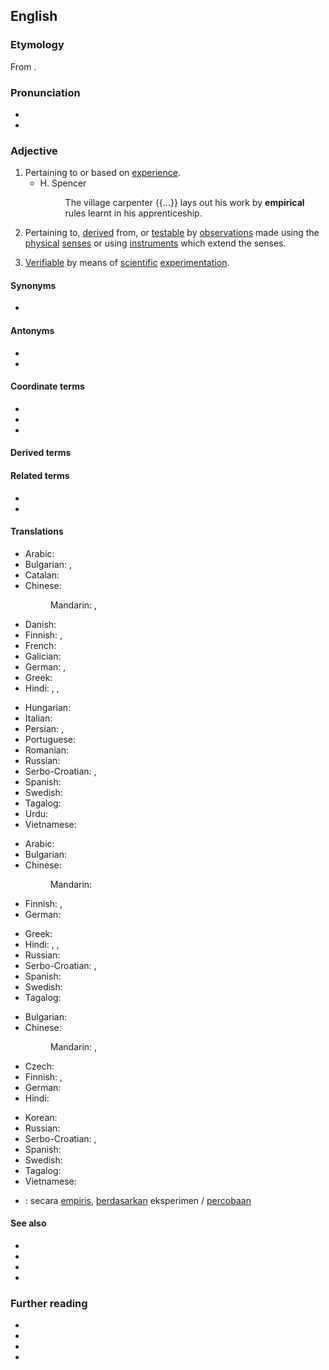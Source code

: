 ==English==

===Etymology===
{{root|en|ine-pro|*per-|id=risk}}
From {{suffix|en|empiric|al}}.

===Pronunciation===
* {{IPA|en|/ɪmˈpɪɹɪkəl/}}
* {{audio|en|en-us-empirical.ogg|Audio (US)}}

===Adjective===
{{en-adj}}

# Pertaining to or based on [[experience]].
#* H. Spencer
#*: The village carpenter {{...}} lays out his work by '''empirical''' rules learnt in his apprenticeship.
# Pertaining to, [[derive]]d from, or [[testable]] by [[observations]] made using the [[physical]] [[senses]] or using [[instruments]] which extend the senses.
# {{lb|en|philosophy of science}} [[verifiable|Verifiable]] by means of [[scientific]] [[experimentation]].

====Synonyms====
* {{l|en|empiric}}

====Antonyms====
* {{l|en|nonempirical}}
* {{l|en|anecdotal}}

====Coordinate terms====
* {{l|en|conceptual}}
* {{l|en|theoretical}}
* {{l|en|anecdotal}}

====Derived terms====
{{der3|en
|empirical formula
|empirically
|empirical data
|empirical ego
|nonempirical
|non-empirical ego
|empirical research
|semiempirical
|empirical rule
|antiempirical
|superempirical
|empiricalness
|unempirical
|psychoempirical
|equiempirical}}

====Related terms====
* {{l|en|empiricism}}
* {{l|en|empiricist}}

====Translations====
{{trans-top|pertaining to or based on experience}}
* Arabic: {{t|ar|تَجْرِيبِيّ}}
* Bulgarian: {{t+|bg|опитен|sc=Cyrl}}, {{t+|bg|емпиричен|sc=Cyrl}}
* Catalan: {{t|ca|empíric}}
* Chinese:
*: Mandarin: {{t+|cmn|經驗|sc=Hani}}, {{t+|cmn|经验|tr=jīngyàn|sc=Hani}}
* Danish: {{t|da|empirisk}}
* Finnish: {{t+|fi|kokemusperäinen}}, {{t+|fi|empiirinen}}
* French: {{t+|fr|empirique}}
* Galician: {{t|gl|empírico|m}}
* German: {{t+|de|empirisch}}, {{t+|de|erfahrungsgemäß}}
* Greek: {{t+|el|εμπειρικός|m|sc=Grek}}
* Hindi: {{t|hi|अनुभवजन्य}}, {{t|hi|तजरबी}}, {{t|hi|तजुर्बी}}
{{trans-mid}}
* Hungarian: {{t+|hu|tapasztalati}}
* Italian: {{t+|it|empirico}}
* Persian: {{t+|fa|تجربی|tr=taǰrobī}}, {{t|fa|آروینی|tr=ārvīnī}}
* Portuguese: {{t+|pt|empírico}}
* Romanian: {{t+|ro|empiric}}
* Russian: {{t+|ru|эмпири́ческий}}
* Serbo-Croatian: {{t+|sh|empìrījskī}}, {{t+|sh|iskùstven}}
* Spanish: {{t+|es|empírico}}
* Swedish: {{t+|sv|empirisk}}
* Tagalog: {{t|tl|masirin}}
* Urdu: {{t|ur|تجربی|tr=tajrabi|sc=ur-Arab}}
* Vietnamese: {{t+|vi|kinh nghiệm }}
{{trans-bottom}}

{{trans-top|pertaining to, derived from, or testable by observations}}
* Arabic: {{t|ar|تَجْرِيبِيّ}}
* Bulgarian: {{t+|bg|емпиричен|sc=Cyrl}}
* Chinese:
*: Mandarin: {{t-needed|cmn}}
* Finnish: {{t+|fi|kokeellinen}}, {{t+|fi|empiirinen}}
* German: {{t+|de|empirisch}}
{{trans-mid}}
* Greek: {{t+|el|εμπειρικός|m|sc=Grek}}
* Hindi: {{t|hi|अनुभवजन्य}}, {{t|hi|तजरबी}}, {{t|hi|तजुर्बी}}
* Russian: {{t+|ru|эмпири́ческий}}
* Serbo-Croatian: {{t+|sh|empìrījskī}}, {{t+|sh|iskùstven}}
* Spanish: {{t+|es|empírico}}
* Swedish: {{t+|sv|empirisk}}
* Tagalog: {{t|tl|masirin}}
{{trans-bottom}}

{{trans-top|verifiable by means of scientific experimentation}}
* Bulgarian: {{t+|bg|емпиричен|sc=Cyrl}}
* Chinese:
*: Mandarin: {{t+|cmn|實證}}, {{t+|cmn|实证|tr=shízhèng}}
* Czech: {{t+|cs|empirický|m}}
* Finnish: {{t+|fi|kokeellinen}}, {{t+|fi|empiirinen}}
* German: {{t+|de|empirisch}}
* Hindi: {{t|hi|अनुभवजन्य}}
{{trans-mid}}
* Korean: {{t|ko|실증적인}}
* Russian: {{t+|ru|эмпири́ческий}}
* Serbo-Croatian: {{t+|sh|empìrījskī}}, {{t+|sh|iskùstven}}
* Spanish: {{t+|es|empírico}}
* Swedish: {{t+|sv|empirisk}}
* Tagalog: {{t|tl|masirin}}
* Vietnamese: {{t|vi|thực chứng}}
{{trans-bottom}}

{{checktrans-top}}
* {{ttbc|id}}: secara [[empiris]], [[dasar|berdasarkan]] eksperimen / [[coba|percobaan]]
{{trans-mid}}
{{trans-bottom}}

====See also====
* {{l|en|empirical evidence}}
* {{l|en|anecdotal evidence}}
* {{l|en|trial and error}}
* {{l|en|empyrical}}

===Further reading===
* {{R:Webster 1913}}
* {{R:Century 1911}}
* {{R:OneLook}}
* {{R:Keywords|page=115}}